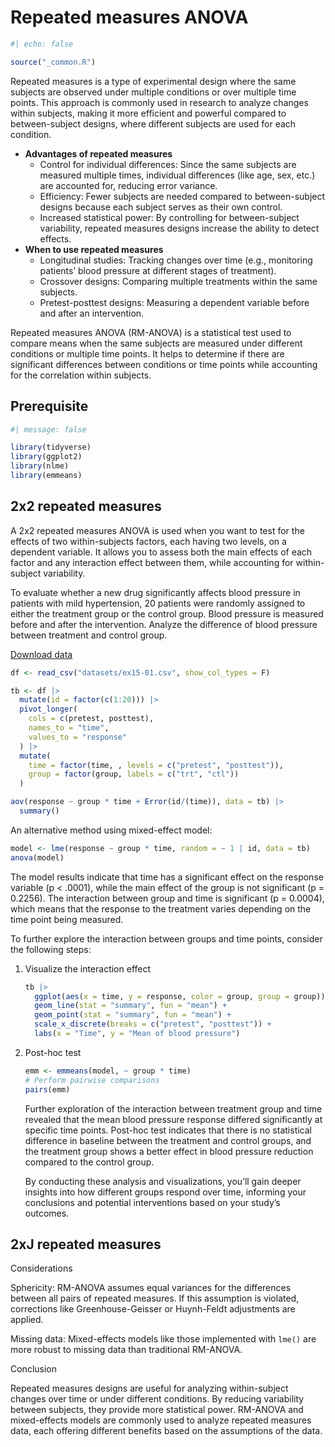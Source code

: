 # Repeated measures ANOVA

```r
#| echo: false

source("_common.R")
```

Repeated measures is a type of experimental design where the same subjects are observed under multiple conditions or over multiple time points. This approach is commonly used in research to analyze changes within subjects, making it more efficient and powerful compared to between-subject designs, where different subjects are used for each condition.

-   **Advantages of repeated measures**
    -   Control for individual differences: Since the same subjects are measured multiple times, individual differences (like age, sex, etc.) are accounted for, reducing error variance.
    -   Efficiency: Fewer subjects are needed compared to between-subject designs because each subject serves as their own control.
    -   Increased statistical power: By controlling for between-subject variability, repeated measures designs increase the ability to detect effects.
-   **When to use repeated measures**
    -   Longitudinal studies: Tracking changes over time (e.g., monitoring patients’ blood pressure at different stages of treatment).
    -   Crossover designs: Comparing multiple treatments within the same subjects.
    -   Pretest-posttest designs: Measuring a dependent variable before and after an intervention.

Repeated measures ANOVA (RM-ANOVA) is a statistical test used to compare means when the same subjects are measured under different conditions or multiple time points. It helps to determine if there are significant differences between conditions or time points while accounting for the correlation within subjects.

## Prerequisite

```r
#| message: false

library(tidyverse)
library(ggplot2)
library(nlme)
library(emmeans)
```

## 2x2 repeated measures

A 2x2 repeated measures ANOVA is used when you want to test for the effects of two within-subjects factors, each having two levels, on a dependent variable. It allows you to assess both the main effects of each factor and any interaction effect between them, while accounting for within-subject variability.

::: example
To evaluate whether a new drug significantly affects blood pressure in patients with mild hypertension, 20 patients were randomly assigned to either the treatment group or the control group. Blood pressure is measured before and after the intervention. Analyze the difference of blood pressure between treatment and control group.
:::

<div>

<a href="datasets/ex15-01.csv" download="ex15-01.csv" class="btn btn-success"> <i class="bi bi-database-fill-down"></i> Download data </a>

</div>

```r
df <- read_csv("datasets/ex15-01.csv", show_col_types = F) 
```

```r
tb <- df |> 
  mutate(id = factor(c(1:20))) |> 
  pivot_longer(
    cols = c(pretest, posttest),
    names_to = "time",
    values_to = "response"
  ) |> 
  mutate(
    time = factor(time, , levels = c("pretest", "posttest")),
    group = factor(group, labels = c("trt", "ctl"))
  )

aov(response ~ group * time + Error(id/(time)), data = tb) |> 
  summary()
```

An alternative method using mixed-effect model:

```r
model <- lme(response ~ group * time, random = ~ 1 | id, data = tb) 
anova(model)
```

The model results indicate that time has a significant effect on the response variable (p \< .0001), while the main effect of the group is not significant (p = 0.2256). The interaction between group and time is significant (p = 0.0004), which means that the response to the treatment varies depending on the time point being measured.

To further explore the interaction between groups and time points, consider the following steps:

1.  Visualize the interaction effect

    ```r
    tb |> 
      ggplot(aes(x = time, y = response, color = group, group = group)) +
      geom_line(stat = "summary", fun = "mean") +
      geom_point(stat = "summary", fun = "mean") +
      scale_x_discrete(breaks = c("pretest", "posttest")) + 
      labs(x = "Time", y = "Mean of blood pressure")
    ```

```{=html}
<!-- -->
```
2.  Post-hoc test

    ```r
    emm <- emmeans(model, ~ group * time)
    # Perform pairwise comparisons
    pairs(emm)
    ```

    Further exploration of the interaction between treatment group and time revealed that the mean blood pressure response differed significantly at specific time points. Post-hoc test indicates that there is no statistical difference in baseline between the treatment and control groups, and the treatment group shows a better effect in blood pressure reduction compared to the control group.

    By conducting these analysis and visualizations, you’ll gain deeper insights into how different groups respond over time, informing your conclusions and potential interventions based on your study’s outcomes.

## 2xJ repeated measures

Considerations

Sphericity: RM-ANOVA assumes equal variances for the differences between all pairs of repeated measures. If this assumption is violated, corrections like Greenhouse-Geisser or Huynh-Feldt adjustments are applied.

Missing data: Mixed-effects models like those implemented with `lme()` are more robust to missing data than traditional RM-ANOVA.

Conclusion

Repeated measures designs are useful for analyzing within-subject changes over time or under different conditions. By reducing variability between subjects, they provide more statistical power. RM-ANOVA and mixed-effects models are commonly used to analyze repeated measures data, each offering different benefits based on the assumptions of the data.

